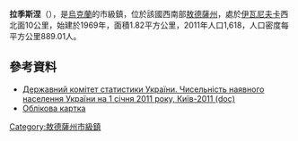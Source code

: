 {{No footnotes|time=2015-09-16T14:29:29+00:00}}
{{coord|46|59|59|N|30|20|23|E|scale:30000|display=title}}

'''拉季斯涅'''（{{lang-uk|Радісне}}），是[[烏克蘭|烏克蘭]]的市級鎮，位於該國西南部[[敖德薩州|敖德薩州]]，處於[[伊瓦尼夫卡|伊瓦尼夫卡]]西北面10公里，始建於1969年，面積1.82平方公里，2011年人口1,618，人口密度每平方公里889.01人。

==參考資料==
*[https://web.archive.org/web/20121010205321/http://stat6.stat.lviv.ua/PXWEB2007/ukr/publ/2011/chnas.zip Державний комітет статистики України. Чисельність наявного населення України на 1 січня 2011 року, Київ-2011 (doc)]
* [http://gska2.rada.gov.ua/pls/z7502/A005?rdat1=18.07.2008&rf7571=24093 Облікова картка]{{dead link|date=2018年3月 |bot=InternetArchiveBot |fix-attempted=yes }}

{{DEFAULTSORT:Радісне}}
[[Category:敖德薩州市級鎮|Category:敖德薩州市級鎮]]


{{Odessa-geo-stub}}